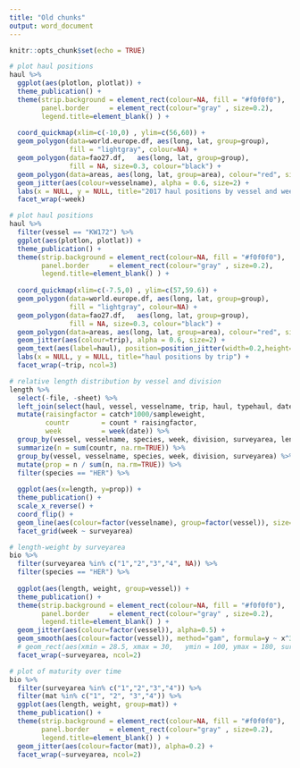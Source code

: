 ```yaml
---
title: "Old chunks"
output: word_document
---
```


```r
knitr::opts_chunk$set(echo = TRUE)
```


```r

# plot haul positions
haul %>%
  ggplot(aes(plotlon, plotlat)) + 
  theme_publication() +
  theme(strip.background = element_rect(colour=NA, fill = "#f0f0f0"),
        panel.border     = element_rect(colour="gray" , size=0.2),
        legend.title=element_blank() ) +
  
  coord_quickmap(xlim=c(-10,0) , ylim=c(56,60)) +
  geom_polygon(data=world.europe.df, aes(long, lat, group=group),
               fill = "lightgray", colour=NA) +
  geom_polygon(data=fao27.df,   aes(long, lat, group=group),
               fill = NA, size=0.3, colour="black") +
  geom_polygon(data=areas, aes(long, lat, group=area), colour="red", size=0.2,fill=NA) +
  geom_jitter(aes(colour=vesselname), alpha = 0.6, size=2) +
  labs(x = NULL, y = NULL, title="2017 haul positions by vessel and week") +
  facet_wrap(~week)

```

```r

# plot haul positions
haul %>%
  filter(vessel == "KW172") %>% 
  ggplot(aes(plotlon, plotlat)) + 
  theme_publication() +
  theme(strip.background = element_rect(colour=NA, fill = "#f0f0f0"),
        panel.border     = element_rect(colour="gray" , size=0.2),
        legend.title=element_blank() ) +
  
  coord_quickmap(xlim=c(-7.5,0) , ylim=c(57,59.6)) +
  geom_polygon(data=world.europe.df, aes(long, lat, group=group),
               fill = "lightgray", colour=NA) +
  geom_polygon(data=fao27.df,   aes(long, lat, group=group),
               fill = NA, size=0.3, colour="black") +
  geom_polygon(data=areas, aes(long, lat, group=area), colour="red", size=0.2,fill=NA) +
  geom_jitter(aes(colour=trip), alpha = 0.6, size=2) +
  geom_text(aes(label=haul), position=position_jitter(width=0.2,height=0.2)) +
  labs(x = NULL, y = NULL, title="haul positions by trip") +
  facet_wrap(~trip, ncol=3)

```

```r

# relative length distribution by vessel and division
length %>%
  select(-file, -sheet) %>% 
  left_join(select(haul, vessel, vesselname, trip, haul, typehaul, date, division, surveyarea, catch), by=c("vessel","vesselname", "trip","haul","date", "division", "surveyarea")) %>% 
  mutate(raisingfactor = catch*1000/sampleweight, 
         countr        = count * raisingfactor,
         week          = week(date)) %>% 
  group_by(vessel, vesselname, species, week, division, surveyarea, length) %>% 
  summarize(n = sum(countr, na.rm=TRUE)) %>% 
  group_by(vessel, vesselname, species, week, division, surveyarea) %>% 
  mutate(prop = n / sum(n, na.rm=TRUE)) %>% 
  filter(species == "HER") %>% 
  
  ggplot(aes(x=length, y=prop)) + 
  theme_publication() +
  scale_x_reverse() +
  coord_flip() +
  geom_line(aes(colour=factor(vesselname), group=factor(vessel)), size=1) +
  facet_grid(week ~ surveyarea)

```


```r

# length-weight by surveyarea
bio %>% 
  filter(surveyarea %in% c("1","2","3","4", NA)) %>% 
  filter(species == "HER") %>% 
  
  ggplot(aes(length, weight, group=vessel)) +
  theme_publication() +
  theme(strip.background = element_rect(colour=NA, fill = "#f0f0f0"),
        panel.border     = element_rect(colour="gray" , size=0.2),
        legend.title=element_blank() ) +
  geom_jitter(aes(colour=factor(vessel)), alpha=0.5) +
  geom_smooth(aes(colour=factor(vessel)), method="gam", formula=y ~ x^3, se=FALSE) +
  # geom_rect(aes(xmin = 28.5, xmax = 30,   ymin = 100, ymax = 180, surveyarea=4),  fill = NA, colour="red") +
  facet_wrap(~surveyarea, ncol=2)

```


```r

# plot of maturity over time
bio %>% 
  filter(surveyarea %in% c("1","2","3","4")) %>% 
  filter(mat %in% c("1", "2", "3","4")) %>% 
  ggplot(aes(length, weight, group=mat)) +
  theme_publication() +
  theme(strip.background = element_rect(colour=NA, fill = "#f0f0f0"),
        panel.border     = element_rect(colour="gray" , size=0.2),
        legend.title=element_blank() ) +
  geom_jitter(aes(colour=factor(mat)), alpha=0.2) +
  facet_wrap(~surveyarea, ncol=2)


```
